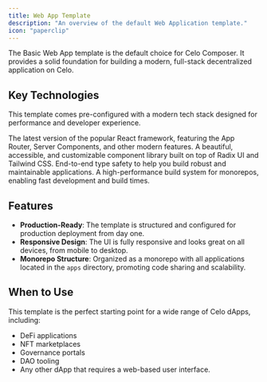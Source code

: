 ```yaml
---
title: Web App Template
description: "An overview of the default Web Application template."
icon: "paperclip"
---
```


The Basic Web App template is the default choice for Celo Composer. It provides a solid foundation for building a modern, full-stack decentralized application on Celo.

## Key Technologies

This template comes pre-configured with a modern tech stack designed for performance and developer experience.

<CardGroup cols={2}>
  <Card title="Next.js 14+" icon="react">
    The latest version of the popular React framework, featuring the App Router,
    Server Components, and other modern features.
  </Card>
  <Card title="shadcn/ui & Tailwind CSS" icon="palette">
    A beautiful, accessible, and customizable component library built on top of
    Radix UI and Tailwind CSS.
  </Card>
  <Card title="TypeScript" icon="code">
    End-to-end type safety to help you build robust and maintainable
    applications.
  </Card>
  <Card title="Turborepo" icon="bolt">
    A high-performance build system for monorepos, enabling fast development and
    build times.
  </Card>
</CardGroup>

## Features

- **Production-Ready**: The template is structured and configured for production deployment from day one.
- **Responsive Design**: The UI is fully responsive and looks great on all devices, from mobile to desktop.
- **Monorepo Structure**: Organized as a monorepo with all applications located in the `apps` directory, promoting code sharing and scalability.

## When to Use

This template is the perfect starting point for a wide range of Celo dApps, including:

- DeFi applications
- NFT marketplaces
- Governance portals
- DAO tooling
- Any other dApp that requires a web-based user interface.
